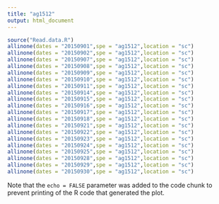 ```yaml
---
title: "ag1512"
output: html_document
---
```


```r
source("Read.data.R")
allinone(dates = "20150901",spe = "ag1512",location = "sc")
allinone(dates = "20150902",spe = "ag1512",location = "sc")
allinone(dates = "20150907",spe = "ag1512",location = "sc")
allinone(dates = "20150908",spe = "ag1512",location = "sc")
allinone(dates = "20150909",spe = "ag1512",location = "sc")
allinone(dates = "20150910",spe = "ag1512",location = "sc")
allinone(dates = "20150911",spe = "ag1512",location = "sc")
allinone(dates = "20150914",spe = "ag1512",location = "sc")
allinone(dates = "20150915",spe = "ag1512",location = "sc")
allinone(dates = "20150916",spe = "ag1512",location = "sc")
allinone(dates = "20150917",spe = "ag1512",location = "sc")
allinone(dates = "20150918",spe = "ag1512",location = "sc")
allinone(dates = "20150921",spe = "ag1512",location = "sc")
allinone(dates = "20150922",spe = "ag1512",location = "sc")
allinone(dates = "20150923",spe = "ag1512",location = "sc")
allinone(dates = "20150924",spe = "ag1512",location = "sc")
allinone(dates = "20150925",spe = "ag1512",location = "sc")
allinone(dates = "20150928",spe = "ag1512",location = "sc")
allinone(dates = "20150929",spe = "ag1512",location = "sc")
allinone(dates = "20150930",spe = "ag1512",location = "sc")
```

Note that the `echo = FALSE` parameter was added to the code chunk to prevent printing of the R code that generated the plot.
